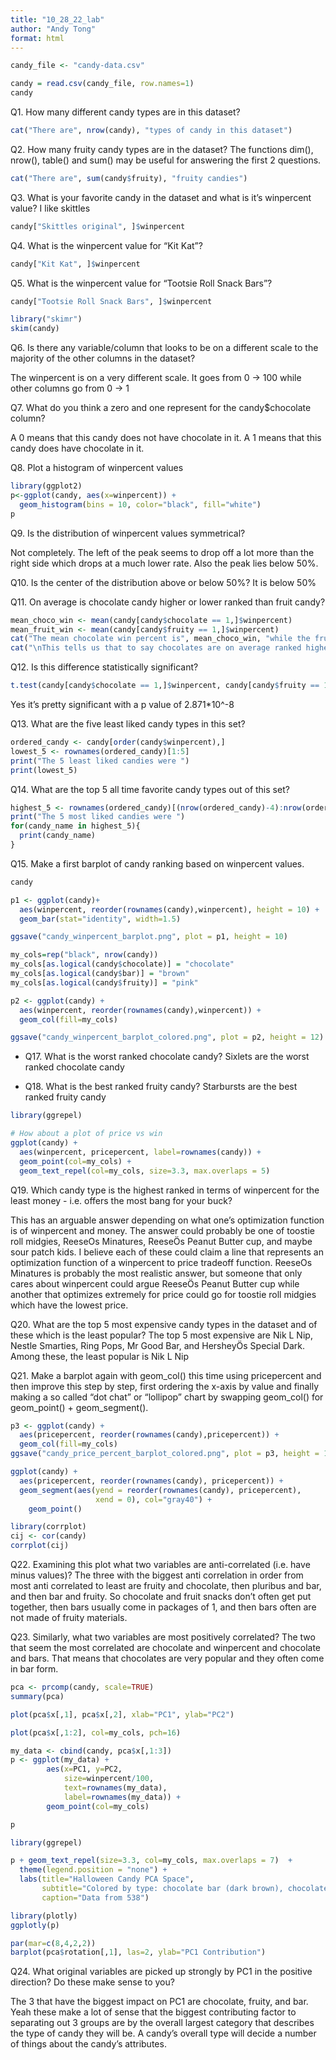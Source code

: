 ```yaml
---
title: "10_28_22_lab"
author: "Andy Tong"
format: html
---
```

```r
candy_file <- "candy-data.csv"

candy = read.csv(candy_file, row.names=1)
candy
```


Q1. How many different candy types are in this dataset?


```r
cat("There are", nrow(candy), "types of candy in this dataset")
```
Q2. How many fruity candy types are in the dataset?
The functions dim(), nrow(), table() and sum() may be useful for answering the first 2 questions.
```r
cat("There are", sum(candy$fruity), "fruity candies")
```
Q3. What is your favorite candy in the dataset and what is it’s winpercent value?
I like skittles

```r
candy["Skittles original", ]$winpercent
```

Q4. What is the winpercent value for “Kit Kat”?
```r
candy["Kit Kat", ]$winpercent
```
Q5. What is the winpercent value for “Tootsie Roll Snack Bars”?
```r
candy["Tootsie Roll Snack Bars", ]$winpercent
```

```r
library("skimr")
skim(candy)
```
Q6. Is there any variable/column that looks to be on a different scale to the majority of the other columns in the dataset?

The winpercent is on a very different scale. It goes from 0 -> 100 while other columns go from 0 -> 1

Q7. What do you think a zero and one represent for the candy$chocolate column?

A 0 means that this candy does not have chocolate in it. A 1 means that this candy does have chocolate in it.

Q8. Plot a histogram of winpercent values

```r
library(ggplot2)
p<-ggplot(candy, aes(x=winpercent)) + 
  geom_histogram(bins = 10, color="black", fill="white")
p
```


Q9. Is the distribution of winpercent values symmetrical?

Not completely. The left of the peak seems to drop off a lot more than the right side which drops at a much lower rate. Also the peak lies below 50%.

Q10. Is the center of the distribution above or below 50%?
It is below 50%

Q11. On average is chocolate candy higher or lower ranked than fruit candy?

```r
mean_choco_win <- mean(candy[candy$chocolate == 1,]$winpercent)
mean_fruit_win <- mean(candy[candy$fruity == 1,]$winpercent)
cat("The mean chocolate win percent is", mean_choco_win, "while the fruity mean win percent is", mean_fruit_win)
cat("\nThis tells us that to say chocolates are on average ranked higher than fruity candy is", mean_choco_win > mean_fruit_win)
```

Q12. Is this difference statistically significant?
```r
t.test(candy[candy$chocolate == 1,]$winpercent, candy[candy$fruity == 1,]$winpercent)
```

Yes it's pretty significant with a p value of 2.871*10^-8

Q13. What are the five least liked candy types in this set?
```r
ordered_candy <- candy[order(candy$winpercent),] 
lowest_5 <- rownames(ordered_candy)[1:5]
print("The 5 least liked candies were ")
print(lowest_5)
```

Q14. What are the top 5 all time favorite candy types out of this set?
```r
highest_5 <- rownames(ordered_candy)[(nrow(ordered_candy)-4):nrow(ordered_candy)]
print("The 5 most liked candies were ")
for(candy_name in highest_5){
  print(candy_name)
}
```
Q15. Make a first barplot of candy ranking based on winpercent values.
```r
candy
```

```r
p1 <- ggplot(candy)+
  aes(winpercent, reorder(rownames(candy),winpercent), height = 10) +
  geom_bar(stat="identity", width=1.5)

```
```r
ggsave("candy_winpercent_barplot.png", plot = p1, height = 10)
```

```r
my_cols=rep("black", nrow(candy))
my_cols[as.logical(candy$chocolate)] = "chocolate"
my_cols[as.logical(candy$bar)] = "brown"
my_cols[as.logical(candy$fruity)] = "pink"
```

```r
p2 <- ggplot(candy) + 
  aes(winpercent, reorder(rownames(candy),winpercent)) +
  geom_col(fill=my_cols)
```
```r
ggsave("candy_winpercent_barplot_colored.png", plot = p2, height = 12)
```



- Q17. What is the worst ranked chocolate candy?
Sixlets are the worst ranked chocolate candy

- Q18. What is the best ranked fruity candy?
Starbursts are the best ranked fruity candy

```r
library(ggrepel)

# How about a plot of price vs win
ggplot(candy) +
  aes(winpercent, pricepercent, label=rownames(candy)) +
  geom_point(col=my_cols) + 
  geom_text_repel(col=my_cols, size=3.3, max.overlaps = 5)
```
Q19. Which candy type is the highest ranked in terms of winpercent for the least money - i.e. offers the most bang for your buck?

This has an arguable answer depending on what one's optimization function is of winpercent and money. The answer could probably be one of toostie roll midgies, ReeseOs Minatures, ReeseÖs Peanut Butter cup, and maybe sour patch kids. I believe each of these could claim a line that represents an optimization function of a winpercent to price tradeoff function. ReeseOs Minatures is probably the most realistic answer, but someone that only cares about winpercent could argue ReeseÖs Peanut Butter cup while another that optimizes extremely for price could go for toostie roll midgies which have the lowest price. 



Q20. What are the top 5 most expensive candy types in the dataset and of these which is the least popular?
The top 5 most expensive are  Nik L Nip, Nestle Smarties, Ring Pops, Mr Good Bar, and HersheyÖs Special Dark. Among these, the least popular is Nik L Nip

Q21. Make a barplot again with geom_col() this time using pricepercent and then improve this step by step, first ordering the x-axis by value and finally making a so called “dot chat” or “lollipop” chart by swapping geom_col() for geom_point() + geom_segment().

```r
p3 <- ggplot(candy) + 
  aes(pricepercent, reorder(rownames(candy),pricepercent)) +
  geom_col(fill=my_cols)
ggsave("candy_price_percent_barplot_colored.png", plot = p3, height = 12)
```

```r
ggplot(candy) +
  aes(pricepercent, reorder(rownames(candy), pricepercent)) +
  geom_segment(aes(yend = reorder(rownames(candy), pricepercent), 
                   xend = 0), col="gray40") +
    geom_point()
```

```r
library(corrplot)
cij <- cor(candy)
corrplot(cij)
```
Q22. Examining this plot what two variables are anti-correlated (i.e. have minus values)?
The three with the biggest anti correlation in order from most anti correlated to least are fruity and chocolate, then pluribus and bar, and then bar and fruity. So chocolate and fruit snacks don't often get put together, then bars usually come in packages of 1, and then bars often are not made of fruity materials. 


Q23. Similarly, what two variables are most positively correlated?
The two that seem the most correlated are chocolate and winpercent and chocolate and bars. That means that chocolates are very popular and they often come in bar form. 

```r

pca <- prcomp(candy, scale=TRUE)
summary(pca)
```
```r
plot(pca$x[,1], pca$x[,2], xlab="PC1", ylab="PC2")
```
```r
plot(pca$x[,1:2], col=my_cols, pch=16)
```
```r
my_data <- cbind(candy, pca$x[,1:3])
p <- ggplot(my_data) + 
        aes(x=PC1, y=PC2, 
            size=winpercent/100,  
            text=rownames(my_data),
            label=rownames(my_data)) +
        geom_point(col=my_cols)

p
```
```r
library(ggrepel)

p + geom_text_repel(size=3.3, col=my_cols, max.overlaps = 7)  + 
  theme(legend.position = "none") +
  labs(title="Halloween Candy PCA Space",
       subtitle="Colored by type: chocolate bar (dark brown), chocolate other (light brown), fruity (red), other (black)",
       caption="Data from 538")
```
```r
library(plotly)
ggplotly(p)
```
```r
par(mar=c(8,4,2,2))
barplot(pca$rotation[,1], las=2, ylab="PC1 Contribution")
```

Q24. What original variables are picked up strongly by PC1 in the positive direction? Do these make sense to you?

The 3 that have the biggest impact on PC1 are chocolate, fruity, and bar. Yeah these make a lot of sense that the biggest contributing factor to separating out 3 groups are by the overall largest category that describes the type of candy they will be. A candy's overall type will decide a number of things about the candy's attributes. 

